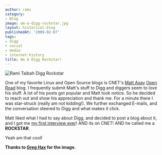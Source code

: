 ```yaml
---
author: rami
category:
- Blog
image: am-a-digg-rockstar.jpg
layout: historical-blog
publishedAt: '2009-02-07'
tags:
- digg
- social
- media
- internet-history
title: Am A Digg Rockstar!
---
```


![Rami Taibah Digg Rockstar](/assets/images/content/blog/am-a-digg-rockstar.jpg)

One of my favorite Linux and Open Source blogs is CNET's [Matt Asay](http://twitter.com/mjasay) [Open Road](http://news.cnet.com/8301-13505_3-10154053-16.html?part=rss) blog. I frequently submit Matt's stuff to Digg and diggers seem to love his stuff. A lot of his posts got popular and Matt took notice. So he decided to reach out and show his appreciation and thank me. For a minute there I was star-struck (really am not kidding!). We further exchanged E-mails, and the conversation steered to Digg and what makes it click. 

Matt liked what I had to say about Digg, and decided to post a blog about it, and I got me [my first interview ever](http://news.cnet.com/8301-13505_3-10158257-16.html?tag=mncol;title)! AND its on CNET! AND he called me a **ROCKSTAR**.


Yeah am that cool!


__Thanks to [Greg Hax](http://www.flickr.com/photos/graghax/) for the image.__